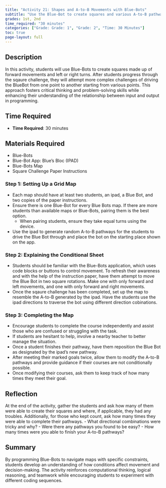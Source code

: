 ```yaml
---
title: "Activity 21: Shapes and A-to-B Movements with Blue-Bots"
subtitle: "Use the Blue-Bot to create squares and various A-to-B pathways, making sure to test different combinations of movements."
grades: 1st, 2nd
time_required: "30 minutes"
categories: ["Grade: Grade: 1", "Grade: 2", "Time: 30 Minutes"]
toc: true
page-layout: full
---
```


## Description

In this activity, students will use Blue-Bots to create squares made up of forward movements and left or right turns. After students progress through the sqaure challenge, they will attempt more complex challenges of driving the BlueBot from one point to another starting from various points. This approach fosters critical thinking and problem-solving skills while enhancing their understanding of the relationship between input and output in programming.

## Time Required

- **Time Required**: 30 minutes

## Materials Required

- Blue-Bots 
- Blue-Bot App: Blue's Bloc (IPAD)
- Blue-Bots Map
- Square Challenge Paper Instructions

### Step 1: Setting Up a Grid Map

- Each map should have at least two students, an ipad, a Blue Bot, and two copies of the paper instructions.
- Ensure there is one Blue-Bot for every Blue Bots map. If there are more students than available maps or Blue-Bots, pairing them is the best option.
    - When pairing students, ensure they take equal turns using the device.
- Use the ipad to generate random A-to-B pathways for the students to drive the Blue Bot through and place the bot on the starting place shown on the app.

### Step 2: Explaining the Conditional Sheet

- Students should be familiar with the Blue-Bots application, which uses code blocks or buttons to control movement. To refresh their awareness and with the help of the instruction paper, have them attempt to move the Blue Bot in two square rotations. Make one with only forward and left movements, and one with only forward and right movements.
- Once the sqaure challenge has been completed, set up the map to resemble the A-to-B generated by the ipad. Have the students use the ipad directions to traverse the bot using different direction cobinations.

### Step 3: Completing the Map 

- Encourage students to complete the course independently and assist those who are confused or struggling with the task.
- If students are hesitant to help, involve a nearby teacher to better manage the situation.
- Once a student finishes their pathway, have them reposition the Blue Bot as designated by the ipad's new pathway.
- After meeting their marked goals twice, allow them to modify the A-to-B pathways and provide guidance if their courses are not conditionally possible. 
- Once modifying their courses, ask them to keep track of how many times they meet their goal. 

## Reflection

At the end of the activity, gather the students and ask how many of them were able to create their squares and where, if applicable, they had any troubles. Additionally, for those who kept count, ask how many times they were able to complete their pathways.
    - What directional combinations were tricky and why?
    - Were there any pathways you found to be easy?
    - How many times were you able to finish your A-to-B pathways?

## Summary

By programming Blue-Bots to navigate maps with specific constraints, students develop an understanding of how conditions affect movement and decision-making. The activity reinforces computational thinking, logical reasoning, and teamwork while encouraging students to experiment with different coding sequences.
